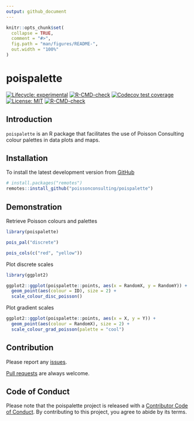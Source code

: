 ```yaml
---
output: github_document
---
```


<!-- README.md is generated from README.Rmd. Please edit that file -->

```r
knitr::opts_chunk$set(
  collapse = TRUE,
  comment = "#>",
  fig.path = "man/figures/README-",
  out.width = "100%"
)
```
# poispalette 

<!-- badges: start -->
[![Lifecycle: experimental](https://img.shields.io/badge/lifecycle-experimental-orange.svg)](https://lifecycle.r-lib.org/articles/stages.html#experimental)
[![R-CMD-check](https://github.com/poissonconsulting/poispalette/workflows/R-CMD-check/badge.svg)](https://github.com/poissonconsulting/poispalette/actions)
[![Codecov test coverage](https://codecov.io/gh/poissonconsulting/poispalette/branch/master/graph/badge.svg)](https://codecov.io/gh/poissonconsulting/poispalette?branch=master)
[![License: MIT](https://img.shields.io/badge/License-MIT-green.svg)](https://opensource.org/licenses/MIT)
[![R-CMD-check](https://github.com/poissonconsulting/poispalette/actions/workflows/R-CMD-check.yaml/badge.svg)](https://github.com/poissonconsulting/poispalette/actions/workflows/R-CMD-check.yaml)
<!-- badges: end -->

## Introduction

`poispalette` is an R package that facilitates the use of Poisson Consulting colour palettes in data plots and maps.


## Installation

To install the latest development version from [GitHub](https://github.com/poissonconsulting/poispalette)
```r
# install.packages("remotes")
remotes::install_github("poissonconsulting/poispalette")
```

## Demonstration

Retrieve Poisson colours and palettes
```r
library(poispalette)

pois_pal("discrete")

pois_cols(c("red", "yellow"))

```

Plot discrete scales
```r
library(ggplot2)

ggplot2::ggplot(poispalette::points, aes(x = RandomX, y = RandomY)) +
  geom_point(aes(colour = ID), size = 2) +
  scale_colour_disc_poisson()
```

Plot gradient scales
```r
ggplot2::ggplot(poispalette::points, aes(x = X, y = Y)) +
  geom_point(aes(colour = RandomX), size = 2) +
  scale_colour_grad_poisson(palette = "cool")

```

## Contribution

Please report any [issues](https://github.com/poissonconsulting/poispalette/issues).

[Pull requests](https://github.com/poissonconsulting/poispalette/pulls) are always welcome.

## Code of Conduct

Please note that the poispalette project is released with a [Contributor Code of Conduct](https://contributor-covenant.org/version/2/0/CODE_OF_CONDUCT.html). By contributing to this project, you agree to abide by its terms.
